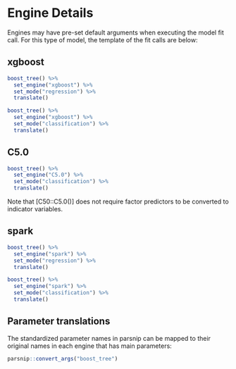 # Engine Details

Engines may have pre-set default arguments when executing the model fit call. For this type of model, the template of the fit calls are below:

## xgboost

```r
boost_tree() %>% 
  set_engine("xgboost") %>% 
  set_mode("regression") %>% 
  translate()
```

```r
boost_tree() %>% 
  set_engine("xgboost") %>% 
  set_mode("classification") %>% 
  translate()
```


## C5.0

```r
boost_tree() %>% 
  set_engine("C5.0") %>% 
  set_mode("classification") %>% 
  translate()
```

Note that [C50::C5.0()] does not require factor predictors to be converted 
to indicator variables. 

## spark

```r
boost_tree() %>% 
  set_engine("spark") %>% 
  set_mode("regression") %>% 
  translate()
```

```r
boost_tree() %>% 
  set_engine("spark") %>% 
  set_mode("classification") %>% 
  translate()
```


## Parameter translations

The standardized parameter names in parsnip can be mapped to their original names in each engine that has main parameters:

```r
parsnip::convert_args("boost_tree")
```

